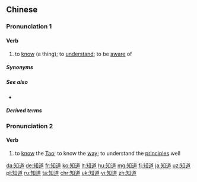 ==Chinese==

===Pronunciation 1===
{{zh-forms|alt=知到-chiefly Cantonese}}
{{zh-pron
|m=zhīdào,tl=y
|m-s=zi1dao4
|c=zi1 dou3
|mn=qz,xm,zz:ti-tō͘
|j=zi1 dau3
|ma=zh-zhīdào.ogg
|cat=v
}}

====Verb====
{{zh-verb}}

# to [[know]] (a thing); to [[understand]]; to be [[aware]] of
#: {{zh-x|我 不 知道。|I don't '''know'''.}}
#: {{zh-x|我 唔 知道。|I don't '''know'''.|C-GZ}}
#: {{zh-x|我 知道 他 住 哪兒{r}。|I '''know''' where he lives.}}
#: {{zh-x|你 '''@知''' 不 '''知道''' 他 的 名字{zi}？|Do you '''know''' his name?}}

=====Synonyms=====
{{zh-dial}}

=====See also=====
* {{zh-l|認識}}

=====Derived terms=====
{{zh-der|誰知道|天知道|可知道}}

===Pronunciation 2===
{{zh-forms}}
{{zh-pron
|m=zhīdào
|c=zi1 dou6
|cat=v
}}

====Verb====
{{zh-verb}}

# {{lb|zh|literary}} to [[know]] the [[Tao]]; to know the [[way]]; to understand the [[principle]]s well

{{zh-cat|Beginning}}

[[da:知道]]
[[de:知道]]
[[fr:知道]]
[[ko:知道]]
[[lt:知道]]
[[hu:知道]]
[[mg:知道]]
[[fj:知道]]
[[ja:知道]]
[[uz:知道]]
[[pl:知道]]
[[ru:知道]]
[[ta:知道]]
[[chr:知道]]
[[uk:知道]]
[[vi:知道]]
[[zh:知道]]